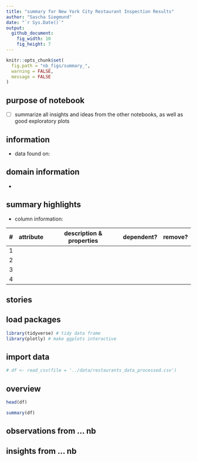 ```yaml
---
title: "summary for New York City Restaurant Inspection Results"
author: "Sascha Siegmund"
date: "`r Sys.Date()`"
output: 
  github_document:
    fig_width: 10
    fig_height: 7
---
```


```r
knitr::opts_chunk$set(
  fig.path = "nb_figs/summary_",
  warning = FALSE,
  message = FALSE
)
```



## purpose of notebook

  - [ ] summarize all insights and ideas from the other notebooks, as well as good exploratory plots
   
   
## information

 - data found on: 
   
    
## domain information 

- 

  
## summary highlights
  
  - column information:  
  
  |  # | attribute | description & properties                                    | dependent? | remove? |
  |:--:|:---------:|:-----------------------------------------------------------:|:----------:|:-------:|
  | 1 |  |  |  |  |
  | 2 |  |  |  |  | 
  | 3 |  |  |  |  |
  | 4 |  |  |  |  |


## stories


 
 
## load packages

```r
library(tidyverse) # tidy data frame
library(plotly) # make ggplots interactive
```


## import data

```r
# df <- read_csv(file = '../data/restaurants_data_processed.csv')
```

## overview

```r
head(df)
```

```r
summary(df)
```


## observations from ... nb




## insights from ... nb

  


